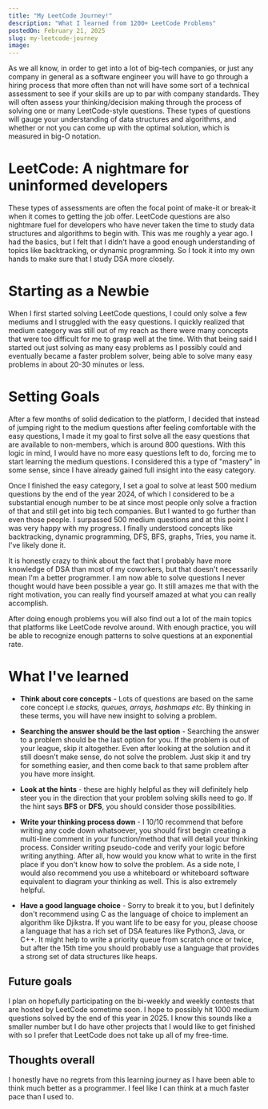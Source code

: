 ```yaml
---
title: "My LeetCode Journey!"
description: "What I learned from 1200+ LeetCode Problems"
postedOn: February 21, 2025
slug: my-leetcode-journey
image:
---
```



As we all know, in order to get into a lot of big-tech companies, or just any company in general as a software engineer
you will have to go through a hiring process that more often than not will have some sort of a technical
assessment to see if your skills are up to par with company standards. They will often assess your thinking/decision
making through the process of solving one or many LeetCode-style questions. These types of questions will gauge 
your understanding of data structures and algorithms, and whether or not you can come up with the optimal solution,
which is measured in big-O notation.

# LeetCode: A nightmare for uninformed developers

These types of assessments are often the focal point of make-it or break-it when it comes to getting the job offer.
LeetCode questions are also nightmare fuel for developers who have never taken the time to study data structures and algorithms
to begin with. This was me roughly a year ago. I had the basics, but I felt that I didn't have a good enough understanding of 
topics like backtracking, or dynamic programming. So I took it into my own hands to make sure that I study DSA more closely.

# Starting as a Newbie

When I first started solving LeetCode questions, I could only solve a few mediums and I struggled with the easy questions.
I quickly realized that medium category was still out of my reach as there were many concepts that were too difficult for me
to grasp well at the time. With that being said I started out just solving as many easy problems as I possibly could and eventually 
became a faster problem solver, being able to solve many easy problems in about 20-30 minutes or less.

# Setting Goals 

After a few months of solid dedication to the platform, I decided that instead of jumping right to the medium questions after feeling comfortable
with the easy questions, I made it my goal to first solve all the easy questions that are available to non-members, which is around 800 questions.
With this logic in mind, I would have no more easy questions left to do, forcing me to start learning the medium questions. I considered this a type of 
"mastery" in some sense, since I have already gained full insight into the easy category.

Once I finished the easy category, I set a goal to solve at least 500 medium questions by the end of the year 2024, of which I considered to be a substantial
enough number to be at since most people only solve a fraction of that and still get into big tech companies. But I wanted to go further than even those people.
I surpassed 500 medium questions and at this point I was very happy with my progress. I finally understood concepts like backtracking, dynamic programming,
DFS, BFS, graphs, Tries, you name it. I've likely done it. 

It is honestly crazy to think about the fact that I probably have more knowledge of DSA than most of my 
coworkers, but that doesn't necessarily mean I'm a better programmer. I am now able to solve questions I never thought would have been possible a year go.
It still amazes me that with the right motivation, you can really find yourself amazed at what you can really accomplish.

After doing enough problems you will also find out a lot of the main topics that platforms like LeetCode revolve around. With enough practice,
you will be able to recognize enough patterns to solve questions at an exponential rate.

# What I've learned

- **Think about core concepts** - Lots of questions are based on the same core concept i.e *stacks, queues, arrays, hashmaps etc*. By thinking in these
terms, you will have new insight to solving a problem.

- **Searching the answer should be the last option** - Searching the answer to a problem should be the last option for you. If the problem is out of your league,
skip it altogether. Even after looking at the solution and it still doesn't make sense, do not solve the problem.
Just skip it and try for something easier, and then come back to that same problem after you have more insight.

- **Look at the hints** - these are highly helpful as they will definitely help steer you in the direction that your problem solving skills need to go.
If the hint says **BFS** or **DFS**, you should consider those possibilities.

- **Write your thinking process down** - I 10/10 recommend that before writing any code down whatsoever, you should first begin creating a 
multi-line comment in your function/method that will detail your thinking process. Consider writing pseudo-code and verify your logic before
writing anything. After all, how would you know what to write in the first place if you don't know how to solve the problem. As a side note, I 
would also recommend you use a whiteboard or whiteboard software equivalent to diagram your thinking as well. This is also extremely helpful.

- **Have a good language choice** - Sorry to break it to you, but I definitely don't recommend using C as the language of choice to 
implement an algorithm like Djikstra. If you want life to be easy for you, please choose a language that has a rich set of DSA features like 
Python3, Java, or C++. It might help to write a priority queue from scratch once or twice, but after the 15th time you should probably use a language
that provides a strong set of data structures like heaps.

## Future goals

I plan on hopefully participating on the bi-weekly and weekly contests that are hosted by LeetCode sometime soon. I hope to possibly hit 1000 medium
questions solved by the end of this year in 2025. I know this sounds like a smaller number but I do have other projects that I would like to get finished 
with so I prefer that LeetCode does not take up all of my free-time.

## Thoughts overall

I honestly have no regrets from this learning journey as I have been able to think much better as a programmer. I feel like I can think at a much 
faster pace than I used to.